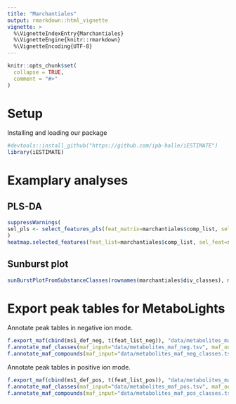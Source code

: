 ```yaml
---
title: "Marchantiales"
output: rmarkdown::html_vignette
vignette: >
  %\VignetteIndexEntry{Marchantiales}
  %\VignetteEngine{knitr::rmarkdown}
  %\VignetteEncoding{UTF-8}
---
```


```r
knitr::opts_chunk$set(
  collapse = TRUE,
  comment = "#>"
)
```

# Setup

Installing and loading our package

```r
#devtools::install_github("https://github.com/ipb-halle/iESTIMATE")
library(iESTIMATE)
```

# Examplary analyses

## PLS-DA

```r
suppressWarnings(
sel_pls <- select_features_pls(feat_matrix=marchantiales$comp_list, sel_factor=as.factor(marchantiales$metadata$species), sel_colors=marchantiales$metadata$color, components=(nlevels(as.factor(marchantiales$metadata$species))-1))
)
heatmap.selected_features(feat_list=marchantiales$comp_list, sel_feat=sel_pls$`_selected_variables_`, sample_colors=marchantiales$colors, plot_width=10, plot_height=10, filename=NULL, main="PLS")
```

## Sunburst plot

```r
sunBurstPlotFromSubstanceClasses(rownames(marchantiales$div_classes), marchantiales$div_classes$frequency, colorStart=0.0, colorAlpha=0.6)
```

# Export peak tables for MetaboLights

Annotate peak tables in negative ion mode.

```r
f.export_maf(cbind(ms1_def_neg, t(feat_list_neg)), "data/metabolites_maf_neg.tsv")
f.annotate_maf_classes(maf_input="data/metabolites_maf_neg.tsv", maf_output="data/metabolites_maf_neg_classes.tsv")
f.annotate_maf_compounds(maf_input="data/metabolites_maf_neg_classes.tsv", maf_output="data/m_MTBLS2239_LC-MS_negative_reverse-phase_metabolite_profiling_v2_maf.tsv", polarity="neg", xcms_id=rownames(ms1_def_neg), pol_mode=rep("neg",nrow(ms1_def_neg)), smiles=ms1_def_neg$smiles, names=ms1_def_neg$name)
```

Annotate peak tables in positive ion mode.

```r
f.export_maf(cbind(ms1_def_pos, t(feat_list_pos)), "data/metabolites_maf_pos.tsv")
f.annotate_maf_classes(maf_input="data/metabolites_maf_pos.tsv", maf_output="data/metabolites_maf_pos_classes.tsv")
f.annotate_maf_compounds(maf_input="data/metabolites_maf_pos_classes.tsv", maf_output="data/m_MTBLS2239_LC-MS_positive_reverse-phase_metabolite_profiling_v2_maf.tsv", polarity="pos", xcms_id=rownames(ms1_def_pos), pol_mode=rep("pos",nrow(ms1_def_pos)), smiles=ms1_def_pos$smiles, names=ms1_def_pos$name)
```
